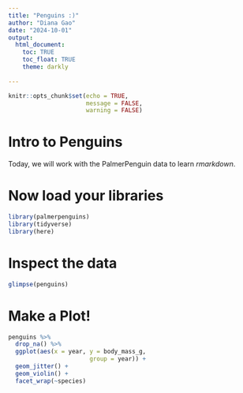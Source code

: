 ```yaml
---
title: "Penguins :)"
author: "Diana Gao"
date: "2024-10-01"
output: 
  html_document:
    toc: TRUE
    toc_float: TRUE
    theme: darkly
  
---
```


```r
knitr::opts_chunk$set(echo = TRUE, 
                      message = FALSE, 
                      warning = FALSE)
```

# Intro to Penguins
Today, we will work with the PalmerPenguin data to learn _rmarkdown_.

# Now load your libraries 

```r
library(palmerpenguins)
library(tidyverse)
library(here)
```
 
# Inspect the data

```r
glimpse(penguins)
```

# Make a Plot! 

```r
penguins %>%
  drop_na() %>%
  ggplot(aes(x = year, y = body_mass_g, 
                       group = year)) +
  geom_jitter() +
  geom_violin() +
  facet_wrap(~species) 
```

